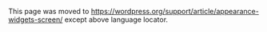 {{Languages|
{{en|Appearance Widgets Screen}}
{{fr|Apparence Écran des Widgets}}
{{ja|Appearance Widgets SubPanel}}
{{pt-br|Sub-Painel Widgets}}
{{zh-cn|外观 小工具页面}}
}}
This page was moved to https://wordpress.org/support/article/appearance-widgets-screen/ except above language locator.
<!--

==Appearance &rarr; Widgets==

Themes usually have at least 1 or 2 sidebars. Sidebars are the narrow columns to the left or right of your blog posts. Each section in the sidebar is known as a "Widget" that you can add or remove, and move up or down. You configure Widgets in your sidebar by via the [[Appearance Widgets Screen]]. Some themes also are configured to accept widgets in certain parts of the footer.

[[Image:designwidget.png|640px||Appearance Widgets Screen]]

Back to [[Administration Screens]]

==Widgets Management in Customizer==

WordPress [[Version 3.9]] added widget management functions to the [[Appearance Customize Screen|Theme Customizer]]. You can add, rearrange and remove Widgets just like in Appearance Widgets Screen, but you also get a live preview of your changes. From the Appearance Widgets Screen, click the "Manage in Customizer" link at the top to access the Widgets section of Theme Customizer.

== Configuring Your Widgets ==

# Click on '''Appearance > Widgets''' from the main navigation menu in your Dashboard.
# Add new widgets from the Available Widgets section by dragging them to the Sidebar you want to customize. (There might be more than one sidebar option, depending on your theme.)
# Preview your site and you should see the content from your new Widget.
# Return to the Widgets Screen to continue adding Widgets to the Sidebar as needed.
# To arrange the Widgets within the Sidebar, '''click, drag and drop''' the widgets in the order you want.
# To customize the Widget features, click the '''down arrow''' (or edit link) in the upper right corner to expand the Widget's interface.
# To save the Widget's customization, click '''Save'''. (If simply moving a widget to the sidebar without making customizations, you do not need to click the Save button.)
# Preview your site again, and all of your changes should be visible.

== Remove a Widget ==
# Click on '''Appearance > Widgets''' from the main navigation menu in your Dashboard.
# Decide which Sidebar from which you want to remove your widget if there is more than one option.
# For the Widget that is to be removed, click the '''down arrow''' (or edit link) in the upper right corner to expand the Widget's interface
# Click the '''Delete''' link in the dialog box.
# The Widget will now be removed permanently. 
# Preview your site to see your changes.

'''Note:''' If you would like to remove a widget temporarily and keep your settings, drag the widget from the Sidebar into the Inactive Widgets section. When you are ready to return the widget, drag it from your Inactive Widgets section back to the Sidebar.

== Moving a Widget ==
To move a Widget:
#The Widget must be located in a Sidebar or other active content area before it can be moved.
#Click on the Widget Title and hold the mouse button down, then drag the Widget bar up or down to the location desired.  At that point release the mouse button.  That process is called drag-and-drop.

== Descriptions of Each Widget ==
Here's a description of the various types of widget along with their configuration options:

:'''Archives''' - displays archive links for each month that has posts.  
::* Title &mdash; description that appears over the list of archive links.
::* Display as a drop down &mdash; if checked, this box causes the archives to be displayed in a drop-down box. 
::* Show post counts &mdash; if checked, this box causes a count of the number of posts for each archive period.

:'''Calendar''' - displays a calendar of the current month.  Dates appear as links if there are posts for that day.  
::* Title &mdash; description that appears over the calendar

:'''Categories''' - displays a list of post categories as links to those posts.  
::* Title &mdash; description that appears over the list of categories.
::* Display as dropdown &mdash; if checked, this box causes the categories to be displayed in a dropdown box. 
::* Show post counts &mdash; if checked, this box causes the count of the number of posts to display with each category.
::* Show hierarchy &mdash; if checked, shows parent/child relationships in an indented manner.

:'''Custom Menu''' - displays a custom menu.
::* Title &mdash; description that appears over the menu
::* Select Menu &mdash; select the desired created menu

:'''Meta''' - displays links to meta functions such as Register, Site Admin, Login/out, Entries RSS, Comments RSS, and WordPress.org.
::* Title &mdash; description that appears over the list of meta links. 

:'''Pages''' - displays a link to each [[Pages|Page]].  
::* Title &mdash; description that appears over the list of pages.
::* Sort by &mdash; select the order to sort the list of pages.  Choose Page Title, Page Order, or Page ID from pulldown box
::* Exclude (Page IDs, separated by commas) &mdash; enter the Page ID(s) to exclude, separating each Page ID with a comma

:'''Recent Comments''' - displays a list of the blog's most recent approved comments.  
::* Title &mdash; description that appears over the list of recent comments. 
::* Number of comments to show: (at most 15); enter the number of comments to be displayed.

:'''Recent Posts''' - displays list of the blog's most recent posts.  
::* Title &mdash; description that appears over the list of recent posts. 
::* Number of posts to show: (at most 15) &mdash; enter the number of posts to display.
::* Display post date? &mdash; check this to display the date the post was published.

:'''RSS ''' - displays an RSS Feed.  Multiple instances of this widget can be added to the Current Widgets list.  [[Plugins/WordPress_Widgets#Using_RSS_Widgets|Using RSS Widgets]] lists several feeds to use with this widget.  
::* Enter the RSS feed URL here &mdash; enter a complete feed URL, e.g. http://wordpress.org/development/feed/
::* Give the feed a title (optional) &mdash; enter a description that appears over the list of feed items 
::* How many items would you like to display? &mdash; enter the number of items from the feed you want displayed. 
::* Display item content? &mdash; check this to display the content of the feed 
::* Display item author if available? &mdash; check this to display the author of this particular item content
::* Display item date? &mdash; check this to display the date the item was published 

:'''Search''' - displays a Search box to enter text to search your blog.  A submit button is also provided.  
::* Title &mdash; description that appears over the Search box. 

:'''Tag Cloud''' - displays list of the blog's top 45 used [[Glossary#Tag|tags]] in a tag cloud.  
::* Title &mdash; description that appears over the tag cloud. 
::* Taxonomy &mdash; select the desired registered taxonomy (e.g. Tags, Category).

:'''Text''' - used to enter HTML, JavaScript, or just plain text. Multiple instances of this widget can be added to the Current Widgets list.  [[Plugins/WordPress_Widgets#Using_Text_Widgets|Using Text Widgets]] details a number of possible uses for text widgets.
::* Title area &mdash; a description of the text widget 
::* Text area &mdash; use this area to enter text, valid HTML, or even valid JavaScript.
::* Automatically add paragraphs &mdash; check this to automatically add paragraphs to wrap each block of text in an HTML paragraph tag (recommended for text).

== Adding Multiple Widgets of the Same Kind ==
To add multiple text widgets, RSS widgets, or any other widgets, just drag and drop the widget from Available Widgets to your Sidebar as many times as you need.

==No Sidebars Defined==
If the current active Theme is not widget compatible, meaning the theme is not coded for widgets, you will see the message, "You are seeing this message because the theme you are currently using isn’t widget-aware, meaning that it has no sidebars that you are able to change. For information on making your theme widget-aware, please [http://automattic.com/code/widgets/themes/ follow these instructions]".

{{Administration Screens Footer}}

[[Category:Administration Screens]]
[[Category:Getting Started]]
[[Category:Widgets]]
[[Category:UI Link]]
-->